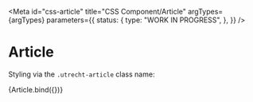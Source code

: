 <!-- @license CC0-1.0 -->


<Meta
  id="css-article"
  title="CSS Component/Article"
  argTypes={argTypes}
  parameters={{
    status: {
      type: "WORK IN PROGRESS",
    },
  }}
/>

# Article

Styling via the `.utrecht-article` class name:

<Canvas>
  <Story name="Default" args={defaultArgs}>
    {Article.bind({})}
  </Story>
</Canvas>

<ArgsTable story="Default" />
